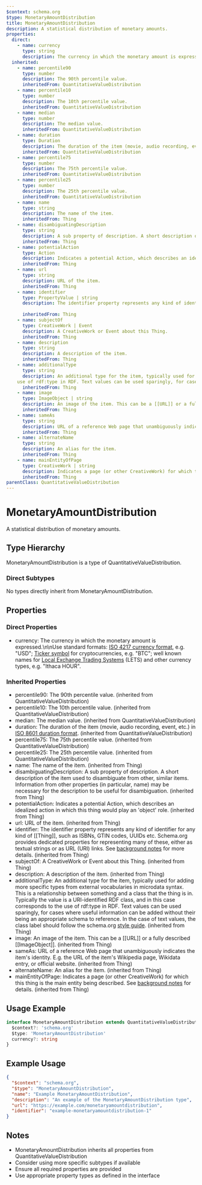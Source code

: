 ```yaml
---
$context: schema.org
$type: MonetaryAmountDistribution
title: MonetaryAmountDistribution
description: A statistical distribution of monetary amounts.
properties:
  direct:
    - name: currency
      type: string
      description: The currency in which the monetary amount is expressed.\n\nUse standard formats: [ISO 4217 currency format](http://en.wikipedia.org/wiki/ISO_4217), e.g. "USD"; [Ticker symbol](https://en.wikipedia.org/wiki/List_of_cryptocurrencies) for cryptocurrencies, e.g. "BTC"; well known names for [Local Exchange Trading Systems](https://en.wikipedia.org/wiki/Local_exchange_trading_system) (LETS) and other currency types, e.g. "Ithaca HOUR".
  inherited:
    - name: percentile90
      type: number
      description: The 90th percentile value.
      inheritedFrom: QuantitativeValueDistribution
    - name: percentile10
      type: number
      description: The 10th percentile value.
      inheritedFrom: QuantitativeValueDistribution
    - name: median
      type: number
      description: The median value.
      inheritedFrom: QuantitativeValueDistribution
    - name: duration
      type: Duration
      description: The duration of the item (movie, audio recording, event, etc.) in [ISO 8601 duration format](http://en.wikipedia.org/wiki/ISO_8601).
      inheritedFrom: QuantitativeValueDistribution
    - name: percentile75
      type: number
      description: The 75th percentile value.
      inheritedFrom: QuantitativeValueDistribution
    - name: percentile25
      type: number
      description: The 25th percentile value.
      inheritedFrom: QuantitativeValueDistribution
    - name: name
      type: string
      description: The name of the item.
      inheritedFrom: Thing
    - name: disambiguatingDescription
      type: string
      description: A sub property of description. A short description of the item used to disambiguate from other, similar items. Information from other properties (in particular, name) may be necessary for the description to be useful for disambiguation.
      inheritedFrom: Thing
    - name: potentialAction
      type: Action
      description: Indicates a potential Action, which describes an idealized action in which this thing would play an 'object' role.
      inheritedFrom: Thing
    - name: url
      type: string
      description: URL of the item.
      inheritedFrom: Thing
    - name: identifier
      type: PropertyValue | string
      description: The identifier property represents any kind of identifier for any kind of [[Thing]], such as ISBNs, GTIN codes, UUIDs etc. Schema.org provides dedicated properties for representing many of these, either as textual strings or as URL (URI) links. See [background notes](/docs/datamodel.html#identifierBg) for more details.
        
      inheritedFrom: Thing
    - name: subjectOf
      type: CreativeWork | Event
      description: A CreativeWork or Event about this Thing.
      inheritedFrom: Thing
    - name: description
      type: string
      description: A description of the item.
      inheritedFrom: Thing
    - name: additionalType
      type: string
      description: An additional type for the item, typically used for adding more specific types from external vocabularies in microdata syntax. This is a relationship between something and a class that the thing is in. Typically the value is a URI-identified RDF class, and in this case corresponds to the
    use of rdf:type in RDF. Text values can be used sparingly, for cases where useful information can be added without their being an appropriate schema to reference. In the case of text values, the class label should follow the schema.org <a href="https://schema.org/docs/styleguide.html">style guide</a>.
      inheritedFrom: Thing
    - name: image
      type: ImageObject | string
      description: An image of the item. This can be a [[URL]] or a fully described [[ImageObject]].
      inheritedFrom: Thing
    - name: sameAs
      type: string
      description: URL of a reference Web page that unambiguously indicates the item's identity. E.g. the URL of the item's Wikipedia page, Wikidata entry, or official website.
      inheritedFrom: Thing
    - name: alternateName
      type: string
      description: An alias for the item.
      inheritedFrom: Thing
    - name: mainEntityOfPage
      type: CreativeWork | string
      description: Indicates a page (or other CreativeWork) for which this thing is the main entity being described. See [background notes](/docs/datamodel.html#mainEntityBackground) for details.
      inheritedFrom: Thing
parentClass: QuantitativeValueDistribution
---
```

# MonetaryAmountDistribution

A statistical distribution of monetary amounts.

## Type Hierarchy

MonetaryAmountDistribution is a type of QuantitativeValueDistribution.

### Direct Subtypes

No types directly inherit from MonetaryAmountDistribution.

## Properties

### Direct Properties

- currency: The currency in which the monetary amount is expressed.\n\nUse standard formats: [ISO 4217 currency format](http://en.wikipedia.org/wiki/ISO_4217), e.g. "USD"; [Ticker symbol](https://en.wikipedia.org/wiki/List_of_cryptocurrencies) for cryptocurrencies, e.g. "BTC"; well known names for [Local Exchange Trading Systems](https://en.wikipedia.org/wiki/Local_exchange_trading_system) (LETS) and other currency types, e.g. "Ithaca HOUR".

### Inherited Properties

- percentile90: The 90th percentile value. (inherited from QuantitativeValueDistribution)
- percentile10: The 10th percentile value. (inherited from QuantitativeValueDistribution)
- median: The median value. (inherited from QuantitativeValueDistribution)
- duration: The duration of the item (movie, audio recording, event, etc.) in [ISO 8601 duration format](http://en.wikipedia.org/wiki/ISO_8601). (inherited from QuantitativeValueDistribution)
- percentile75: The 75th percentile value. (inherited from QuantitativeValueDistribution)
- percentile25: The 25th percentile value. (inherited from QuantitativeValueDistribution)
- name: The name of the item. (inherited from Thing)
- disambiguatingDescription: A sub property of description. A short description of the item used to disambiguate from other, similar items. Information from other properties (in particular, name) may be necessary for the description to be useful for disambiguation. (inherited from Thing)
- potentialAction: Indicates a potential Action, which describes an idealized action in which this thing would play an 'object' role. (inherited from Thing)
- url: URL of the item. (inherited from Thing)
- identifier: The identifier property represents any kind of identifier for any kind of [[Thing]], such as ISBNs, GTIN codes, UUIDs etc. Schema.org provides dedicated properties for representing many of these, either as textual strings or as URL (URI) links. See [background notes](/docs/datamodel.html#identifierBg) for more details.
         (inherited from Thing)
- subjectOf: A CreativeWork or Event about this Thing. (inherited from Thing)
- description: A description of the item. (inherited from Thing)
- additionalType: An additional type for the item, typically used for adding more specific types from external vocabularies in microdata syntax. This is a relationship between something and a class that the thing is in. Typically the value is a URI-identified RDF class, and in this case corresponds to the
    use of rdf:type in RDF. Text values can be used sparingly, for cases where useful information can be added without their being an appropriate schema to reference. In the case of text values, the class label should follow the schema.org <a href="https://schema.org/docs/styleguide.html">style guide</a>. (inherited from Thing)
- image: An image of the item. This can be a [[URL]] or a fully described [[ImageObject]]. (inherited from Thing)
- sameAs: URL of a reference Web page that unambiguously indicates the item's identity. E.g. the URL of the item's Wikipedia page, Wikidata entry, or official website. (inherited from Thing)
- alternateName: An alias for the item. (inherited from Thing)
- mainEntityOfPage: Indicates a page (or other CreativeWork) for which this thing is the main entity being described. See [background notes](/docs/datamodel.html#mainEntityBackground) for details. (inherited from Thing)

## Usage Example

```typescript
interface MonetaryAmountDistribution extends QuantitativeValueDistribution {
  $context?: 'schema.org'
  $type: 'MonetaryAmountDistribution'
  currency?: string
}
```

## Example Usage

```json
{
  "$context": "schema.org",
  "$type": "MonetaryAmountDistribution",
  "name": "Example MonetaryAmountDistribution",
  "description": "An example of the MonetaryAmountDistribution type",
  "url": "https://example.com/monetaryamountdistribution",
  "identifier": "example-monetaryamountdistribution-1"
}
```

## Notes

- MonetaryAmountDistribution inherits all properties from QuantitativeValueDistribution
- Consider using more specific subtypes if available
- Ensure all required properties are provided
- Use appropriate property types as defined in the interface
